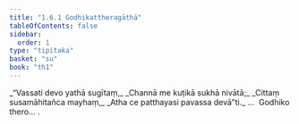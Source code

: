 ```yaml
---
title: "1.6.1 Godhikattheragāthā"
tableOfContents: false
sidebar:
  order: 1
type: "tipitaka"
basket: "su"
book: "th1"
---
```



<DynamicBreadcrumb />

<Division number="51" book="th1" bookNo="19" page="231">

<Paragraph number="117" type="verses" book="th1">
_“Vassati devo yathā sugītaṃ,_  
_Channā me kuṭikā sukhā nivātā;_  
_Cittaṃ susamāhitañca mayhaṃ,_  
_Atha ce patthayasi pavassa devā”ti._  


</Paragraph>
</Division>

<Paragraph number="118" type="center" book="th1">
…  Godhiko thero… .
</Paragraph>